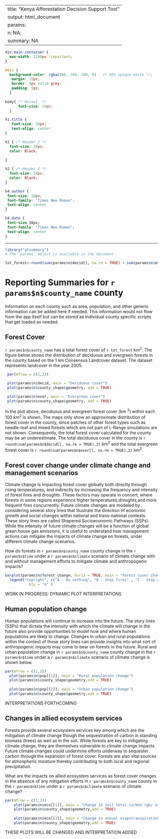 
---
title: "Kenya Afforestation Decision Support Tool"
output: html_document
params:
  n: NA;
  summary: NA
---
```css
div.main-container {
  max-width: 1200px !important;
}

#div {
  background-color: rgba(260, 260, 260, 0)   /* 85% opaque white */;
   margin: 15px;
   border: 0px solid grey;
   padding: 5px;
  }
  
body{ /* Normal  */
      font-size: 14px;
  }

h1.title {
   font-size: 38px;
   text-align: center
}

h1 { /* Header 1 */
  font-size: 28px;
  color: Black;
  
}

h2 { /* Header 2 */
  font-size: 24px;
  color: Black;
}

h4.author {
 font-size: 18px;
 font-family: "Times New Roman";
 text-align: center
}

h4.date {
 font-size 16px;
 font-family: "Times New Roman";
 text-align: center
}

```
*******************************************************************************
```r
library("gtsummary")
# The `params` object is available in the document.

tot_forest<-round(sum(params$n$decid[], na.rm = TRUE) + sum(params$n$ever[], na.rm = TRUE),2)

```

# Reporting Summaries for `r params$n$county_name` county

Information on each county such as area, population, and other generic information can be added here if needed. This information would not flow from the app itself but can be stored as individual county specific scripts that get loaded as needed.

## Forest Cover

`r params$n$county_name` has a total forest cover of `r tot_forest` km^2^. The figure below shows the distribution of deciduous and evergreen forests in the county based on the 1 km Consensus Landcover dataset. The dataset represents landcover in the year 2005. 

```r
 par(mfrow = c(1,2))
 
 plot(params$n$decid, main = "Deciduous cover")
 plot(params$n$county_shape$geometry, add = TRUE)

 plot(params$n$ever, main = "Evergreen cover")
 plot(params$n$county_shape$geometry, add = TRUE)
```

In the plot above, deciduous and evergreen forest cover (km ^2^) within each 100 km^2^ is shown. The maps only show an approximate distribution of forest cover in the county, since patches of other forest types such as needle-leaf and mixed forests which are not part of L-Range simulations are not shown. Consequently, the total forest cover calculated for the county may be an underestimate. The total deciduous cover in the county is `r round(sum(params$n$decid[], na.rm = TRUE),2)` km^2^ and the total evergreen forest cover is `r round(sum(params$n$ever[], na.rm = TRUE),2)` km^2^. 


## Forest cover change under climate change and management scenarios

Climate change is impacting forest cover globally both directly through rising temperatures, and indirectly by increasing the frequency and intensity of forest fires and droughts. These factors may operate in concert, where forests in some regions experience higher temperatures,droughts,and more frequent fires concurrently. Future climate changes are modeled by considering several story lines that illustrate the direction of economic growth and social changes within national and trans-national contexts. These story lines are called Shapered Socioeconomic Pathways (SSPs). While the intensity of future climate changes will be a function of global green house gas emissions, it is useful to understand how management actions can mitigate the impacts of climate change on forests, under different climate change scenarios.

How do forests in `r params$n$county_name` county change in the `r params$n$time`  under a `r params$n$climate` scenario of climate change with and without management efforts to mitigate climate and anthropogenic impacts?

```r
barplot(params$n$forest_change, horiz = TRUE, main = "Forest cover change (sq.km) under climate change and management")
  legend("topright", c("A - Do nothing", "B - Stop fires" , "C - Stop grazing", "D - Stop drought impacts"),
           bty = "n" )
```

WORK IN PROGRESS: DYNAMIC PLOT INTERPRETATIONS

## Human population change

Human populations will continue to increase into the future. The story lines (SSPs) that dictate the intensity with which the climate will change in the future also provide opportunities to model how and where human populations are likely to change. Changes in urban and rural populations within the context of these story lines can provide insights into what sort of anthropogenic impacts may come to bear on forests in the future. Rural and urban population change in `r params$n$county_name` county change in the `r params$n$time`  under a `r params$n$climate` scenario of climate change is shown below.

```r
par(mfrow = c(1,2))
  plot(params$n$pop[[1]], main = "Rural population change")
  plot(params$n$county_shape$geometry,add = TRUE)
  
  plot(params$n$pop[[2]], main = "Urban population change")
  plot(params$n$county_shape$geometry,add = TRUE)
```

INTERPRETATIONS FORTHCOMING

## Changes in allied ecosystem services

Forests provide several ecosystem services key among which are the mitigation of climate change though the sequestration of carbon in standing biomass (trees) as well as in the soil. While forests are key to mitigating climate change, they are themselves vulnerable to climate change impacts. Future climate changes could undermine efforts underway to sequester carbon through the expansion of forest cover. Forests are also vital sources for atmospheric moisture thereby contributing to both local and regional precipitation. 

What are the impacts on allied ecosystem services as forest cover changes in the absence of any mitigation efforts in `r params$n$county_name` county in the `r params$n$time`  under a `r params$n$climate` scenario of climate change?

```r
par(mfrow = c(1,2))
    plot(params$n$eco[[1]], main = "Change in soil total carbon (gm/ sq.m")
    plot(params$n$county_shape$geometry,add = TRUE)
    
    plot(params$n$eco[[2]], main = "Change in annual evapotranspiration (cm)")
    plot(params$n$county_shape$geometry,add = TRUE)
```

THESE PLOTS WILL BE CHANGED AND INTERPRETATION ADDED


